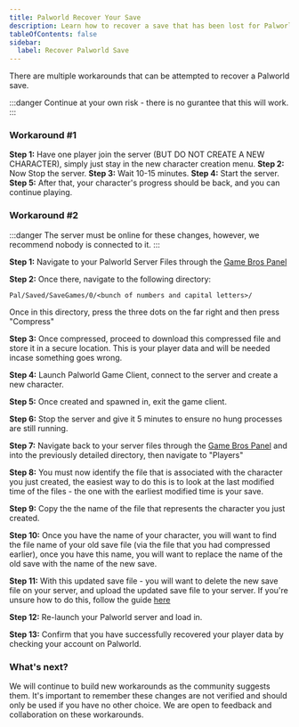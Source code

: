 ```yaml
---
title: Palworld Recover Your Save
description: Learn how to recover a save that has been lost for Palworld
tableOfContents: false
sidebar:
  label: Recover Palworld Save
---
```


There are multiple workarounds that can be attempted to recover a Palworld save.

:::danger
Continue at your own risk - there is no gurantee that this will work.
:::

### Workaround #1

**Step 1:** Have one player join the server (BUT DO NOT CREATE A NEW CHARACTER), simply just stay in the new character creation menu. 
**Step 2:** Now Stop the server. 
**Step 3:** Wait 10-15 minutes. 
**Step 4:** Start the server. 
**Step 5:** After that, your character's progress should be back, and you can continue playing. 

### Workaround #2

:::danger
The server must be online for these changes, however, we recommend nobody is connected to it.
:::

**Step 1:** Navigate to your Palworld Server Files through the [Game Bros Panel](https://panel.gamehostbros.com/)

**Step 2:** Once there, navigate to the following directory:
```
Pal/Saved/SaveGames/0/<bunch of numbers and capital letters>/
```

Once in this directory, press the three dots on the far right and then press "Compress"

**Step 3:** Once compressed, proceed to download this compressed file and store it in a secure location. This is your player data and will be needed incase something goes wrong.

**Step 4:** Launch Palworld Game Client, connect to the server and create a new character.

**Step 5:** Once created and spawned in, exit the game client.

**Step 6:** Stop the server and give it 5 minutes to ensure no hung processes are still running.

**Step 7:** Navigate back to your server files through the [Game Bros Panel](https://panel.gamehostbros.com/) and into the previously detailed directory, then navigate to "Players"

**Step 8:** You must now identify the file that is associated with the character you just created, the easiest way to do this is to look at the last modified time of the files - the one with the earliest modified time is your save.

**Step 9:** Copy the the name of the file that represents the character you just created.

**Step 10:** Once you have the name of your character, you will want to find the file name of your old save file (via the file that you had compressed earlier), once you have this name, you will want to replace the name of the old save with the name of the new save.

**Step 11:** With this updated save file - you will want to delete the new save file on your server, and upload the updated save file to your server. If you're unsure how to do this, follow the guide [here](https://guides.gamehostbros.com/getting-started/uploading-files/)

**Step 12:** Re-launch your Palworld server and load in.

**Step 13:** Confirm that you have successfully recovered your player data by checking your account on Palworld.

### What's next?
We will continue to build new workarounds as the community suggests them. It's important to remember these changes are not verified and should only be used if you have no other choice.
We are open to feedback and collaboration on these workarounds.